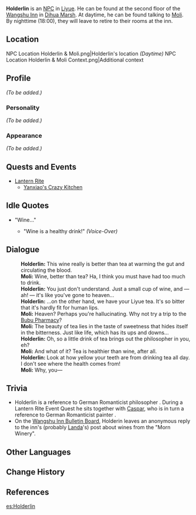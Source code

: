 {{Meta
<!-- REMOVE THIS TEMPLATE AFTER ADDING MISSING INFO -->
|missing_NPC_profile  = yes
}}
{{Character Infobox
|image            = NPC Holderlin.png
|region           = Liyue
|voiceEN          = [https://www.skylarvo.com/ Skylar Silverlake]<ref>Skylar Silverlake: [https://www.skylarvo.com/2020/11/28/11-11-2020/ EN VA's Website]</ref>
|type             = NPC
}}
'''Holderlin''' is an [[NPC]] in [[Liyue]]. He can be found at the second floor of the [[Wangshu Inn]] in [[Dihua Marsh]]. At daytime, he can be found talking to [[Moli]]. By nighttime (18:00), they will leave to retire to their rooms at the inn.

==Location==
<gallery hideaddbutton="true" captionalign="center">
NPC Location Holderlin & Moli.png|Holderlin's location ''(Daytime)''
NPC Location Holderlin & Moli Context.png|Additional context
</gallery>

==Profile==
<!--detailed story/lore information goes here-->
''(To be added.)''

===Personality===
''(To be added.)''

===Appearance===
''(To be added.)''

==Quests and Events==
* [[Lantern Rite]]
** [[Yanxiao's Crazy Kitchen]]

==Idle Quotes==
* "Wine..."
** {{A|VO Holderlin 01.ogg}} "Wine is a healthy drink!" ''(Voice-Over)''

==Dialogue==
{{Dialogue start}}
:'''Holderlin:''' This wine really is better than tea at warming the gut and circulating the blood.
:'''Moli:''' Wine, better than tea? Ha, I think you must have had too much to drink.
:'''Holderlin:''' You just don't understand. Just a small cup of wine, and &mdash; ah! &mdash; it's like you've gone to heaven...
:'''Holderlin:''' ...on the other hand, we have your Liyue tea. It's so bitter that it's hardly fit for human lips.
:'''Moli:''' Heaven? Perhaps you're hallucinating. Why not try a trip to the [[Bubu Pharmacy]]?
:'''Moli:''' The beauty of tea lies in the taste of sweetness that hides itself in the bitterness. Just like life, which has its ups and downs...
:'''Holderlin:''' Oh, so a little drink of tea brings out the philosopher in you, eh?
:'''Moli:''' And what of it? Tea is healthier than wine, after all.
:'''Holderlin:''' Look at how yellow your teeth are from drinking tea all day. I don't see where the health comes from!
:'''Moli:''' Why, you&mdash;
{{Dialogue end}}

==Trivia==
* Holderlin is a reference to German Romanticist philosopher {{w|Friedrich Hölderlin}}. During a Lantern Rite Event Quest he sits together with [[Caspar]], who is in turn a reference to German Romanticist painter {{w|Caspar David Friedrich}}.
* On the [[Wangshu Inn Bulletin Board]], Holderin leaves an anonymous reply to the inn's (probably [[Landa]]'s) post about wines from the "Morn Winery".

==Other Languages==
{{Other Languages|default_hidden = 1
|en      = Holderlin
|zhs     = 荷尔德林
|zhs_rm  = Hè'ěrdélín
|zht     = 荷爾德林
|zht_rm  = Hè'ěrdélín
|ja      = ヘルダーリン
|ja_rm   = Herudaarin
|ko      = 횔덜린
|ko_rm   = 
|es      = Holderlin
|fr      = Holderlin
|ru      = Гёльдерлин
|th      = Holderlin
|vi      = Holderlin
|de      = Holderlin
|id      = Holderlin
|pt      = Holderlin
}}

==Change History==
{{Change History|1.0}}

==References==
{{Reflist}}

[[es:Holderlin]]